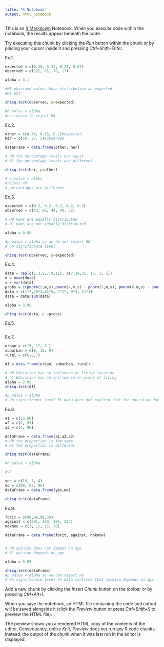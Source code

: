 ```yaml
---
title: "R Notebook"
output: html_notebook
---
```


This is an [R Markdown](http://rmarkdown.rstudio.com) Notebook. When you execute code within the notebook, the results appear beneath the code. 

Try executing this chunk by clicking the *Run* button within the chunk or by placing your cursor inside it and pressing *Ctrl+Shift+Enter*. 

Ex.1.
```r
expected = c(0.38, 0.32, 0.23, 0.07)
observed = c(122, 85, 76, 17)

alpha = 0.1

#H0 observed values have distribution as expected
#H1 not

chisq.test(observed, p=expected)

#P_value > alpha
#no reason to reject H0
```


Ex.2.
```r
other = c(0.74, 0.16, 0.1)#expected
her = c(68, 27, 5)#observed

dataFrame = data.frame(other, her)

# H0 the percentage levels are equal
# H1 the percentage levels are different

chisq.test(her, p=other)

# p_value < alpha
#reject H0
# percentages are different

```

Ex.3.
```r
expected = c(0.2, 0.2, 0.2, 0.2, 0.2)
observed = c(43, 50, 44, 44, 52)

# H0 m&ms are equally distributed
# H1 m&ms are not equally distributed

alpha = 0.05

#p_value > alpha so we do not reject H0
# on significance level 

chisq.test(observed, p=expected)
```

Ex.4.
```r
data = rep(c(1,3,5,7,9,11), c(7,19,31, 17, 3, 1))
m = mean(data)
s = var(data)
probs = c(pnorm(2,m,s),pnorm(4,m,s) - pnorm(2,m,s), pnorm(6,m,s) - pnorm(4,m,s), pnorm(8,m,s) - pnorm(6,m,s), pnorm(10,m,s) - pnorm(8,m,s), pnorm(Inf,m,s) - pnorm(10,m,s))
data = c(1*7,19*3,31*5, 7*17, 9*3, 11*1)
data = data/sum(data)

alpha = 0.05

chisq.test(data, p =probs)
```

Ex.5.
```r

```


Ex.7.
```r

urban = c(15, 12, 8 )
suburban = c(8, 15, 9)
rural = c(6,8,7)

df = data.frame(urban, suburban, rural)

# H0 Education has no influence on living location
# h1 Education has an inlfluence on place of living
alpha = 0.05
chisq.test(df)

#p_value > alpha 
# on significance level 5% data does not confirm that the education has no influence on place of living

```

Ex.8.
```r
a1 = c(10,90)
a2 = c(7, 93)
a3 = c(4, 96)

dataFrame = data.frame(a1,a2,a3)
# H0 the proportion is the same
# H1 the proportion is different

chisq.test(dataFrame)

#P_value > alpha

#V2

yes = c(10, 7, 4)
no = c(90, 93, 96)
dataFrame = data.frame(yes,no)

chisq.test(dataFrame)
```


Ex.9.
```r
forit = c(96,96,90,36)
against = c(201, 189, 195, 234)
noknow = c(3, 15, 15, 30)

dataFrame = data.frame(forit, against, noknow)


# H0 opinion does not depent on age
# H1 opinion depends on age

alpha = 0.05

chisq.test(dataFrame)
#p_value < alpha so we can reject H0
# On significance level 5% data confirms that opinion depends on age

```

Add a new chunk by clicking the *Insert Chunk* button on the toolbar or by pressing *Ctrl+Alt+I*.

When you save the notebook, an HTML file containing the code and output will be saved alongside it (click the *Preview* button or press *Ctrl+Shift+K* to preview the HTML file).

The preview shows you a rendered HTML copy of the contents of the editor. Consequently, unlike *Knit*, *Preview* does not run any R code chunks. Instead, the output of the chunk when it was last run in the editor is displayed.

